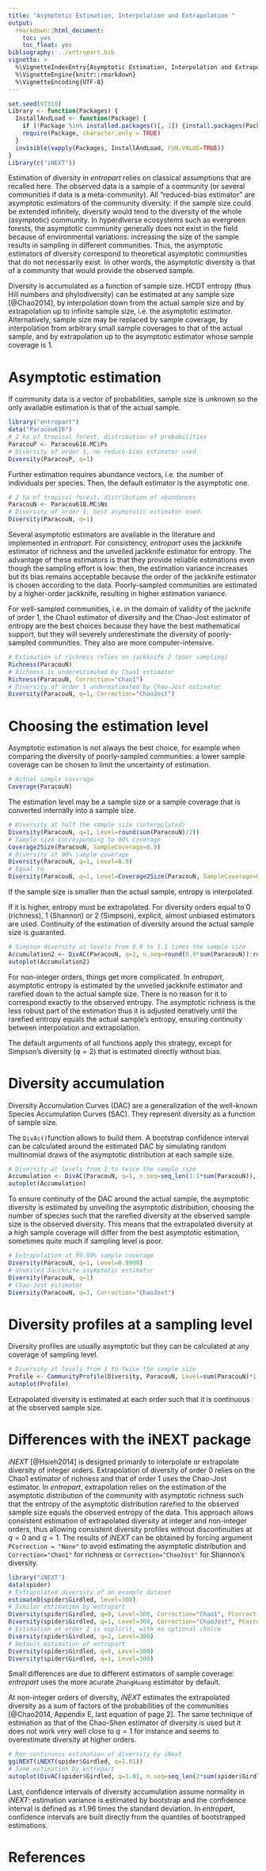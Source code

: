 ```yaml
---
title: "Asymptotic Estimation, Interpolation and Extrapolation "
output:
  rmarkdown::html_document:
    toc: yes
    toc_float: yes
bibliography: ../entropart.bib
vignette: >
  %\VignetteIndexEntry{Asymptotic Estimation, Interpolation and Extrapolation}
  %\VignetteEngine{knitr::rmarkdown}
  %\VignetteEncoding{UTF-8}
---
```


```r
set.seed(97310)
Library <- function(Packages) {
  InstallAndLoad <- function(Package) {
    if (!Package %in% installed.packages()[, 1]) {install.packages(Package, repos="https://cran.rstudio.com/")}
    require(Package, character.only = TRUE)
  }
  invisible(vapply(Packages, InstallAndLoad, FUN.VALUE=TRUE))
}
Library(c("iNEXT"))
```

Estimation of diversity in _entropart_ relies on classical assumptions that are recalled here.
The observed data is a sample of a community (or several communities if data is a meta-community).
All "reduced-bias estimator" are asymptotic estimators of the community diversity: if the sample size could be extended infinitely, diversity would tend to the diversity of the whole (asymptotic) community.
In hyperdiverse ecosystems such as evergreen forests, the asymptotic community generally does not exist in the field because of environmental variations: increasing the size of the sample results in sampling in different communities.
Thus, the asymptotic estimators of diversity correspond to theoretical asymptotic communities that do not necessarily exist.
In other words, the asymptotic diversity is that of a community that would provide the observed sample.

Diversity is accumulated as a function of sample size.
HCDT entropy (thus Hill numbers and phylodiversity) can be estimated at any sample size [@Chao2014], by interpolation down from the actual sample size and by extrapolation up to infinite sample size, i.e. the asymptotic estimator.
Alternatively, sample size may be replaced by sample coverage, by interpolation from arbitrary small sample coverages to that of the actual sample, and by extrapolation up to the asymptotic estimator whose sample coverage is 1.


# Asymptotic estimation

If community data is a vector of probabilities, sample size is unknown so the only available estimation is that of the actual sample.

```r
library("entropart")
data("Paracou618")
# 2 ha of tropical forest, distribution of probabilities
ParacouP <- Paracou618.MC$Ps
# Diversity of order 1, no reduce-bias estimator used.
Diversity(ParacouP, q=1)
```

Further estimation requires abundance vectors, i.e. the number of individuals per species.
Then, the default estimator is the asymptotic one.
```r
# 2 ha of tropical forest, distribution of abundances
ParacouN <- Paracou618.MC$Ns
# Diversity of order 1, best asymptotic estimator used.
Diversity(ParacouN, q=1)
```

Several asymptotic estimators are available in the literature and implemented in _entropart_.
For consistency, _entropart_ uses the jackknife estimator of richness and the unveiled jackknife estimator for entropy.
The advantage of these estimators is that they provide reliable estimations even though the sampling effort is low: then, the estimation variance increases but its bias remains acceptable because the order of the jackknife estimator is chosen according to the data.
Poorly-sampled communities are estimated by a higher-order jackknife, resulting in higher estimation variance.

For well-sampled communities, i.e. in the domain of validity of the jacknife of order 1, the Chao1 estimator of diversity and the Chao-Jost estimator of entropy are the best choices because they have the best mathematical support, but they will severely underestimate the diversity of poorly-sampled communities.
They also are more computer-intensive.
```r
# Estimation of richness relies on jackknife 2 (poor sampling)
Richness(ParacouN)
# Richness is underestimated by Chao1 estimator
Richness(ParacouN, Correction="Chao1")
# Diversity of order 1 underestimated by Chao-Jost estimator
Diversity(ParacouN, q=1, Correction="ChaoJost")
```


# Choosing the estimation level

Asymptotic estimation is not always the best choice, for example when comparing the diversity of poorly-sampled communities: a lower sample coverage can be chosen to limit the uncertainty of estimation.
```r
# Actual sample coverage
Coverage(ParacouN)
```

The estimation level may be a sample size or a sample coverage that is converted internally into a sample size.
```r
# Diversity at half the sample size (interpolated)
Diversity(ParacouN, q=1, Level=round(sum(ParacouN)/2))
# Sample size corresponding to 90% coverage
Coverage2Size(ParacouN, SampleCoverage=0.9)
# Diversity at 90% sample coverage
Diversity(ParacouN, q=1, Level=0.9)
# Equal to 
Diversity(ParacouN, q=1, Level=Coverage2Size(ParacouN, SampleCoverage=0.9))
```

If the sample size is smaller than the actual sample, entropy is interpolated.

If it is higher, entropy must be extrapolated. For diversity orders equal to 0 (richness), 1 (Shannon) or 2 (Simpson), explicit, almost unbiased estimators are used. 
Continuity of the estimation of diversity around the actual sample size is guaranted.
```r
# Simpson diversity at levels from 0.9 to 1.1 times the sample size
Accumulation2 <- DivAC(ParacouN, q=2, n.seq=round(0.9*sum(ParacouN)):round(1.1*sum(ParacouN)))
autoplot(Accumulation2)
```

For non-integer orders, things get more complicated. In _entropart_, asymptotic entropy is estimated by the unveiled jackknife estimator and rarefied down to the actual sample size. 
There is no reason for it to correspond exactly to the observed entropy.
The asymptotic richness is the less robust part of the estimation thus it is adjusted iteratively until the rarefied entropy equals the actual sample's entropy, ensuring continuity between interpolation and extrapolation.

The default arguments of all functions apply this strategy, except for Simpson's diversity ($q=2$) that is estimated directly without bias.



# Diversity accumulation

Diversity Accumulation Curves (DAC) are a generalization of the well-known Species Accumulation Curves (SAC).
They represent diversity as a function of sample size.

The `DivAc()`function allows to build them.
A bootstrap confidence interval can be calculated around the estimated DAC by simulating random multinomial draws of the asymptotic distribution at each sample size.
```r
# Diversity at levels from 1 to twice the sample size
Accumulation <- DivAC(ParacouN, q=1, n.seq=seq_len(1.1*sum(ParacouN)), NumberOfSimulations = 1000)
autoplot(Accumulation)
```

To ensure continuity of the DAC around the actual sample, the asymptotic diversity is estimated by unveiling the asymptotic distribution, choosing the number of species such that the rarefied diversity at the observed sample size is the observed diversity.
This means that the extrapolated diversity at a high sample coverage will differ from the best asymptotic estimation, sometimes quite much if sampling level is poor.
```r
# Extrapolation at 99.99% sample coverage
Diversity(ParacouN, q=1, Level=0.9999)
# Unveiled Jaccknife asymptotic estimator
Diversity(ParacouN, q=1)
# Chao-Jost estimator
Diversity(ParacouN, q=1, Correction="ChaoJost")
```



# Diversity profiles at a sampling level

Diversity profiles are usually asymptotic but they can be calculated at any coverage of sampling level.
```r
# Diversity at levels from 1 to twice the sample size
Profile <- CommunityProfile(Diversity, ParacouN, Level=sum(ParacouN)*1.5)
autoplot(Profile)
```

Extrapolated diversity is estimated at each order such that it is continuous at the observed sample size.


# Differences with the iNEXT package

_iNEXT_ [@Hsieh2014] is designed primarily to interpolate or extrapolate diversity of integer orders.
Extrapolation of diversity of order 0 relies on the Chao1 estimator of richness and that of order 1 uses the Chao-Jost estimator.
In _entropart_, extrapolation relies on the estimation of the asymptotic distribution of the community with asymptotic richness such that the entropy of the asymptotic distribution rarefied to the observed sample size equals the observed entropy of the data.
This approach allows consistent estimation of extrapolated diversity at integer and non-integer orders, thus allowing consistent diversity profiles without discontinuities at $q=0$ and $q=1$.
The results of _iNEXT_ can be obtained by forcing argument `PCorrection = "None"` to avoid estimating the asymptotic distribution and `Correction="Chao1"` for richness or `Correction="ChaoJost"` for Shannon's diversity.
```r
library("iNEXT")
data(spider)
# Extrapolated diversity of an example dataset
estimateD(spider$Girdled, level=300)
# Similar estimation by entropart
Diversity(spider$Girdled, q=0, Level=300, Correction="Chao1", PCorrection = "None")
Diversity(spider$Girdled, q=1, Level=300, Correction="ChaoJost", PCorrection = "None")
# Estimation at order 2 is explicit, with no optional choice
Diversity(spider$Girdled, q=2, Level=300)
# Default estimation of entropart
Diversity(spider$Girdled, q=0, Level=300)
Diversity(spider$Girdled, q=1, Level=300)
```

Small differences are due to different estimators of sample coverage: _entropart_ uses the more acurate `ZhangHuang` estimator by default.

At non-integer orders of diversity, _iNEXT_ estimates the extrapolated diversity as a sum of factors of the probabilities of the communities [@Chao2014, Appendix E, last equation of page 2].
The same technique of estimation as that of the Chao-Shen estimator of diversity is used but it does not work very well close to $q=1$ for instance and seems to overestimate diversity at higher orders.
```r
# Non-continuous estimation of diversity by iNext
ggiNEXT(iNEXT(spider$Girdled, q=1.01))
# Same estimation by entropart 
autoplot(DivAC(spider$Girdled, q=1.01, n.seq=seq_len(2*sum(spider$Girdled)), NumberOfSimulations = 1000))
```

Last, confidence intervals of diversity accumulation assume normality in _iNEXT_: estimation variance is estimated by bootstrap and the confidence interval is defined as $\pm 1.96$ times the standard deviation.
In _entropart_, confidence intervals are built directly from the quantiles of bootstrapped estimations.

# References

